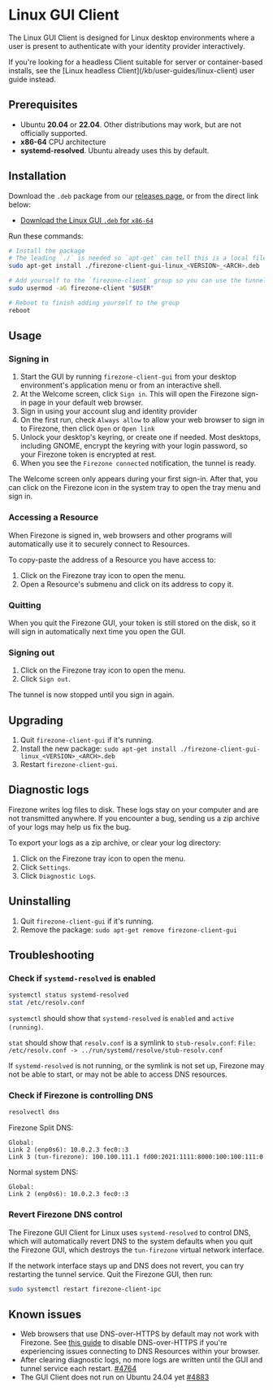 
# Linux GUI Client

The Linux GUI Client is designed for Linux desktop environments where a
user is present to authenticate with your identity provider interactively.

<Alert color="info">
  If you're looking for a headless Client suitable for server or container-based
  installs, see the [Linux headless Client](/kb/user-guides/linux-client) user
  guide instead.
</Alert>

## Prerequisites

- Ubuntu **20.04** or **22.04**. Other distributions may work, but are not
  officially supported.
- **x86-64** CPU architecture
- **systemd-resolved**. Ubuntu already uses this by default.

## Installation

Download the `.deb` package from our
[releases page](https://github.com/firezone/firezone/releases),
or from the direct link below:

- [Download the Linux GUI `.deb` for `x86-64`](/dl/firezone-client-gui-linux/latest/x86_64)

Run these commands:

```bash
# Install the package
# The leading `./` is needed so `apt-get` can tell this is a local file
sudo apt-get install ./firezone-client-gui-linux_<VERSION>_<ARCH>.deb

# Add yourself to the `firezone-client` group so you can use the tunnel service
sudo usermod -aG firezone-client "$USER"

# Reboot to finish adding yourself to the group
reboot
```

## Usage

### Signing in

1. Start the GUI by running `firezone-client-gui` from your desktop environment's application
menu or from an interactive shell.
1. At the Welcome screen, click `Sign in`. This will open the Firezone sign-in page in your default web browser.
1. Sign in using your account slug and identity provider
1. On the first run, check `Always allow` to allow your web browser to sign in to Firezone, then click `Open` or `Open link`
1. Unlock your desktop's keyring, or create one if needed.
Most desktops, including GNOME, encrypt the keyring with your login password, so your Firezone
token is encrypted at rest.
1. When you see the `Firezone connected` notification, the tunnel is ready.

The Welcome screen only appears during your first sign-in. After that,
you can click on the Firezone icon in the system tray to open the tray menu and sign in.

### Accessing a Resource

When Firezone is signed in, web browsers and other programs will automatically use it to securely connect to Resources.

To copy-paste the address of a Resource you have access to:

1. Click on the Firezone tray icon to open the menu.
1. Open a Resource's submenu and click on its address to copy it.

### Quitting

When you quit the Firezone GUI, your token is still stored on the disk,
so it will sign in automatically next time you open the GUI.

### Signing out

1. Click on the Firezone tray icon to open the menu.
1. Click `Sign out`.

The tunnel is now stopped until you sign in again.

## Upgrading

1. Quit `firezone-client-gui` if it's running.
1. Install the new package: `sudo apt-get install ./firezone-client-gui-linux_<VERSION>_<ARCH>.deb`
1. Restart `firezone-client-gui`.

## Diagnostic logs

Firezone writes log files to disk. These logs stay on your computer and are not
transmitted anywhere. If you encounter a bug, sending us a zip archive of your logs may help us fix the bug.

To export your logs as a zip archive, or clear your log directory:

1. Click on the Firezone tray icon to open the menu.
1. Click `Settings`.
1. Click `Diagnostic Logs`.

## Uninstalling

1. Quit `firezone-client-gui` if it's running.
1. Remove the package: `sudo apt-get remove firezone-client-gui`

## Troubleshooting

### Check if `systemd-resolved` is enabled

```bash
systemctl status systemd-resolved
stat /etc/resolv.conf
```

`systemctl` should show that `systemd-resolved` is `enabled` and `active (running)`.

`stat` should show that `resolv.conf` is a symlink to `stub-resolv.conf`: `File: /etc/resolv.conf -> ../run/systemd/resolve/stub-resolv.conf`

If `systemd-resolved` is not running, or the symlink is not set up, Firezone may
not be able to start, or may not be able to access DNS resources.

### Check if Firezone is controlling DNS

```bash
resolvectl dns
```

Firezone Split DNS:

```
Global:
Link 2 (enp0s6): 10.0.2.3 fec0::3
Link 3 (tun-firezone): 100.100.111.1 fd00:2021:1111:8000:100:100:111:0
```

Normal system DNS:

```
Global:
Link 2 (enp0s6): 10.0.2.3 fec0::3
```

### Revert Firezone DNS control

The Firezone GUI Client for Linux uses `systemd-resolved` to control DNS, which will
automatically revert DNS to the system defaults when you quit the Firezone GUI, which
destroys the `tun-firezone` virtual network interface.

If the network interface stays up and DNS does not revert, you can try restarting
the tunnel service. Quit the Firezone GUI, then run:

```bash
sudo systemctl restart firezone-client-ipc
```

## Known issues

- Web browsers that use DNS-over-HTTPS by default may not work with Firezone. See
[this guide](/kb/administer/troubleshooting#some-browsers-break-dns-routing) to
disable DNS-over-HTTPS if you're experiencing issues connecting to DNS Resources
within your browser.
- After clearing diagnostic logs, no more logs are written until the GUI and tunnel service each restart. [#4764](https://github.com/firezone/firezone/issues/4764)
- The GUI Client does not run on Ubuntu 24.04 yet [#4883](https://github.com/firezone/firezone/issues/4883)

<SupportOptions />
